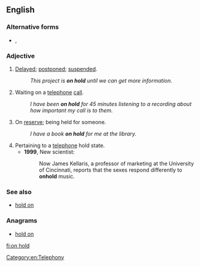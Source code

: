 ==English==

===Alternative forms===
* {{l|en|on-hold}}, {{l|en|onhold}}

===Adjective===
{{en-adj|-|head=[[on]] [[hold]]}}

# {{context|idiomatic|lang=en}} [[delayed|Delayed]]; [[postponed]]; [[suspended]].
#: ''This project is '''on hold''' until we can get more information.''
# Waiting on a [[telephone]] [[call]].
#: ''I have been '''on hold''' for 45 minutes listening to a recording about how important my call is to them.''
# On [[reserve]]; being held for someone.
#: ''I have a book '''on hold''' for me at the library.''
# Pertaining to a [[telephone]] hold state.
#* '''1999''', New scientist:
#*: Now James Kellaris, a professor of marketing at the University of Cincinnati, reports that the sexes respond differently to '''onhold''' music.

===See also===
* [[hold on]]

===Anagrams===
* [[hold on#English|hold on]]

[[Category:en:Telephony]]

[[fi:on hold]]